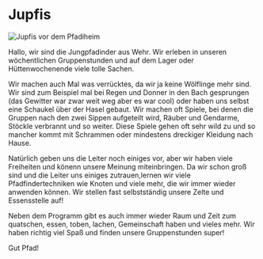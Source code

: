 # Jupfis
![Jupfis vor dem Pfadiheim](/images/jupfis.jpeg)

Hallo, wir sind die Jungpfadinder aus Wehr. Wir erleben in unseren wöchentlichen Gruppenstunden und auf dem Lager oder Hüttenwochenende viele tolle Sachen.

Wir machen auch Mal was verrücktes, da wir ja keine Wölflinge mehr sind.
Wir sind zum Beispiel mal bei Regen und Donner in den Bach gesprungen (das Gewitter war zwar weit weg aber es war cool) oder haben uns selbst eine Schaukel über der Hasel gebaut.
Wir machen oft Spiele, bei denen die Gruppen nach den zwei Sippen aufgeteilt wird, Räuber und Gendarme, Stöckle verbrannt und so weiter.
Diese Spiele gehen oft sehr wild zu und so mancher kommt mit Schrammen oder mindestens dreckiger Kleidung nach Hause.

Natürlich geben uns die Leiter noch einiges vor, aber wir haben viele Freiheiten und könenn unsere Meinung miteinbringen.
Da wir schon groß sind und die Leiter uns einiges zutrauen,lernen wir viele Pfadfindertechniken wie Knoten und viele mehr, die wir immer wieder anwenden können. Wir stellen fast selbstständig unsere Zelte und Essensstelle auf!

Neben dem Programm gibt es auch immer wieder Raum und Zeit zum quatschen, essen, toben, lachen, Gemeinschaft haben und vieles mehr.
Wir haben richtig viel Spaß und finden unsere Gruppenstunden super!

Gut Pfad!